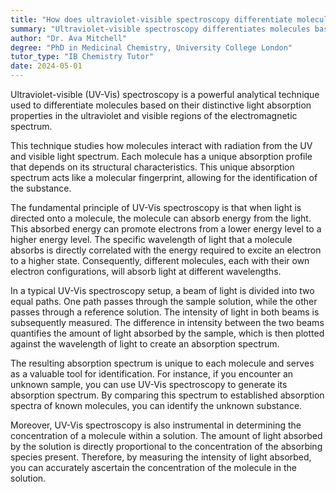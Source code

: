 ```yaml
---
title: "How does ultraviolet-visible spectroscopy differentiate molecules?"
summary: "Ultraviolet-visible spectroscopy differentiates molecules based on their unique absorption of light in the ultraviolet and visible range."
author: "Dr. Ava Mitchell"
degree: "PhD in Medicinal Chemistry, University College London"
tutor_type: "IB Chemistry Tutor"
date: 2024-05-01
---
```


Ultraviolet-visible (UV-Vis) spectroscopy is a powerful analytical technique used to differentiate molecules based on their distinctive light absorption properties in the ultraviolet and visible regions of the electromagnetic spectrum.

This technique studies how molecules interact with radiation from the UV and visible light spectrum. Each molecule has a unique absorption profile that depends on its structural characteristics. This unique absorption spectrum acts like a molecular fingerprint, allowing for the identification of the substance.

The fundamental principle of UV-Vis spectroscopy is that when light is directed onto a molecule, the molecule can absorb energy from the light. This absorbed energy can promote electrons from a lower energy level to a higher energy level. The specific wavelength of light that a molecule absorbs is directly correlated with the energy required to excite an electron to a higher state. Consequently, different molecules, each with their own electron configurations, will absorb light at different wavelengths.

In a typical UV-Vis spectroscopy setup, a beam of light is divided into two equal paths. One path passes through the sample solution, while the other passes through a reference solution. The intensity of light in both beams is subsequently measured. The difference in intensity between the two beams quantifies the amount of light absorbed by the sample, which is then plotted against the wavelength of light to create an absorption spectrum.

The resulting absorption spectrum is unique to each molecule and serves as a valuable tool for identification. For instance, if you encounter an unknown sample, you can use UV-Vis spectroscopy to generate its absorption spectrum. By comparing this spectrum to established absorption spectra of known molecules, you can identify the unknown substance.

Moreover, UV-Vis spectroscopy is also instrumental in determining the concentration of a molecule within a solution. The amount of light absorbed by the solution is directly proportional to the concentration of the absorbing species present. Therefore, by measuring the intensity of light absorbed, you can accurately ascertain the concentration of the molecule in the solution.
    